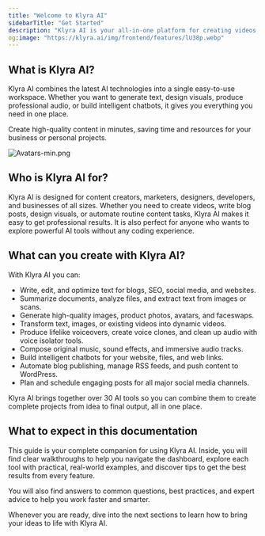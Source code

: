 ```yaml
---
title: "Welcome to Klyra AI"
sidebarTitle: "Get Started"
description: "Klyra AI is your all-in-one platform for creating videos, voiceovers, avatars, images, music, chatbots, blogs, and much more. With over 30 powerful AI tools, Klyra AI makes advanced content creation accessible to everyone, regardless of technical skill."
og:image: "https://klyra.ai/img/frontend/features/lU38p.webp"
---
```


## What is Klyra AI?

Klyra AI combines the latest AI technologies into a single easy-to-use workspace. Whether you want to generate text, design visuals, produce professional audio, or build intelligent chatbots, it gives you everything you need in one place.

<Check>
  Create high-quality content in minutes, saving time and resources for your business or personal projects.
</Check>

![Avatars-min.png](/images/Avatars-min.png)

## Who is Klyra AI for?

Klyra AI is designed for content creators, marketers, designers, developers, and businesses of all sizes. Whether you need to create videos, write blog posts, design visuals, or automate routine content tasks, Klyra AI makes it easy to get professional results. It is also perfect for anyone who wants to explore powerful AI tools without any coding experience.

## What can you create with Klyra AI?

With Klyra AI you can:

- Write, edit, and optimize text for blogs, SEO, social media, and websites.
- Summarize documents, analyze files, and extract text from images or scans.
- Generate high-quality images, product photos, avatars, and faceswaps.
- Transform text, images, or existing videos into dynamic videos.
- Produce lifelike voiceovers, create voice clones, and clean up audio with voice isolator tools.
- Compose original music, sound effects, and immersive audio tracks.
- Build intelligent chatbots for your website, files, and web links.
- Automate blog publishing, manage RSS feeds, and push content to WordPress.
- Plan and schedule engaging posts for all major social media channels.

<Tip>
  Klyra AI brings together over 30 AI tools so you can combine them to create complete projects from idea to final output, all in one place.
</Tip>

## What to expect in this documentation

This guide is your complete companion for using Klyra AI. Inside, you will find clear walkthroughs to help you navigate the dashboard, explore each tool with practical, real-world examples, and discover tips to get the best results from every feature.

<Check>
  You will also find answers to common questions, best practices, and expert advice to help you work faster and smarter.
</Check>

Whenever you are ready, dive into the next sections to learn how to bring your ideas to life with Klyra AI.